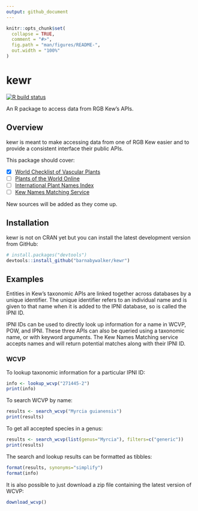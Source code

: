 ```yaml
---
output: github_document
---
```


<!-- README.md is generated from README.Rmd. Please edit that file -->

```r
knitr::opts_chunk$set(
  collapse = TRUE,
  comment = "#>",
  fig.path = "man/figures/README-",
  out.width = "100%"
)
```

# kewr

<!-- badges: start -->
[![R build status](https://github.com/barnabywalker/kewr/workflows/R-CMD-check/badge.svg)](https://github.com/barnabywalker/kewr/actions)
<!-- badges: end -->

An R package to access data from RGB Kew's APIs.

## Overview

kewr is meant to make accessing data from one of RGB Kew easier and to provide a consistent interface their public APIs.

This package should cover:

- [x] [World Checklist of Vascular Plants](https://wcvp.science.kew.org/)
- [ ] [Plants of the World Online](http://powo.science.kew.org/)
- [ ] [International Plant Names Index](https://www.ipni.org/)
- [ ] [Kew Names Matching Service](http://namematch.science.kew.org/)

New sources will be added as they come up.

## Installation

kewr is not on CRAN yet but you can install the latest development version from GitHub:

``` r
# install.packages("devtools")
devtools::install_github("barnabywalker/kewr")
```

## Examples

Entities in Kew's taxonomic APIs are linked together across databases by a unique identifier. The unique identifier refers to an individual name and is given to that name when it is added to the IPNI database, so is called the IPNI ID.

IPNI IDs can be used to directly look up information for a name in WCVP, POW, and IPNI. These three APIs can also be queried using a taxonomic name, or with keyword arguments. The Kew Names Matching service accepts names and will return potential matches along with their IPNI ID.

### WCVP

To lookup taxonomic information for a particular IPNI ID:

``` r
info <- lookup_wcvp("271445-2")
print(info)
```

To search WCVP by name:

``` r
results <- search_wcvp("Myrcia guianensis")
print(results)
```

To get all accepted species in a genus:

```r
results <- search_wcvp(list(genus="Myrcia"), filters=c("generic"))
print(results)
```

The search and lookup results can be formatted as tibbles:

```r
format(results, synonyms="simplify")
format(info)
```

It is also possible to just download a zip file containing the latest version of WCVP:

``` r
download_wcvp()
```
